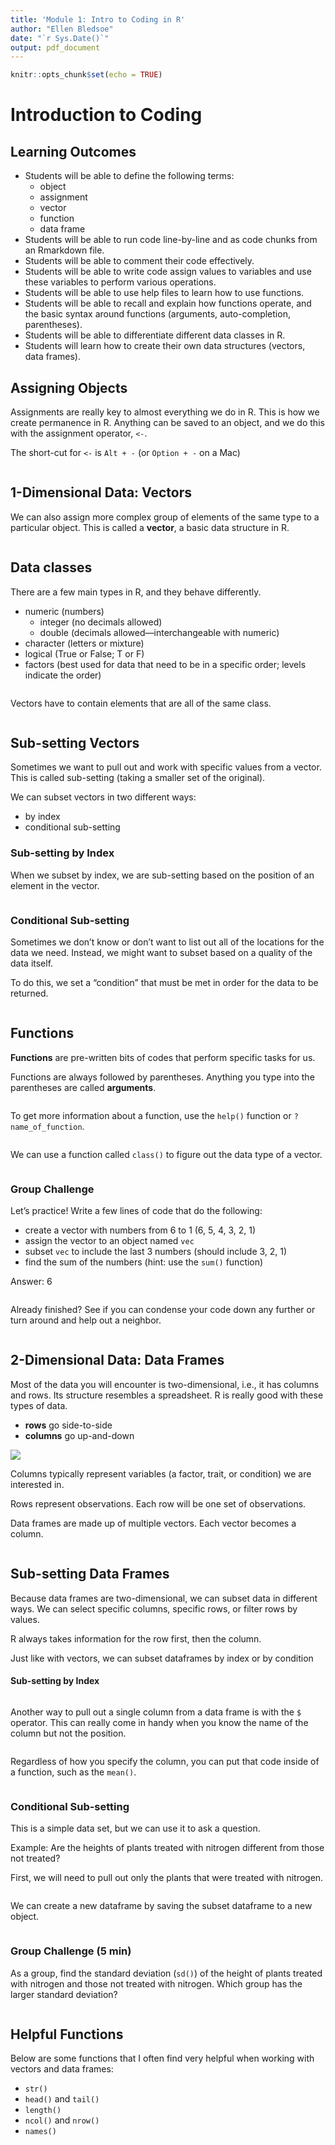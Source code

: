 ```yaml
---
title: 'Module 1: Intro to Coding in R'
author: "Ellen Bledsoe"
date: "`r Sys.Date()`"
output: pdf_document
---
```


```r
knitr::opts_chunk$set(echo = TRUE)
```

# Introduction to Coding

## Learning Outcomes

-   Students will be able to define the following terms:
    -   object
    -   assignment
    -   vector
    -   function
    -   data frame
-   Students will be able to run code line-by-line and as code chunks from an Rmarkdown file.
-   Students will be able to comment their code effectively.
-   Students will be able to write code assign values to variables and use these variables to perform various operations.
-   Students will be able to use help files to learn how to use functions.
-   Students will be able to recall and explain how functions operate, and the basic syntax around functions (arguments, auto-completion, parentheses).
-   Students will be able to differentiate different data classes in R.
-   Students will learn how to create their own data structures (vectors, data frames).

## Assigning Objects

Assignments are really key to almost everything we do in R. This is how we create permanence in R. Anything can be saved to an object, and we do this with the assignment operator, `<-`.

The short-cut for `<-` is `Alt + -` (or `Option + -` on a Mac)

```r


```

## 1-Dimensional Data: Vectors

We can also assign more complex group of elements of the same type to a particular object. This is called a **vector**, a basic data structure in R.

```r

```

## Data classes

There are a few main types in R, and they behave differently.

-   numeric (numbers)
    -   integer (no decimals allowed)
    -   double (decimals allowed---interchangeable with numeric)
-   character (letters or mixture)
-   logical (True or False; T or F)
-   factors (best used for data that need to be in a specific order; levels indicate the order)

```r

```

Vectors have to contain elements that are all of the same class.

```r

```


## Sub-setting Vectors

Sometimes we want to pull out and work with specific values from a vector. This is called sub-setting (taking a smaller set of the original).

We can subset vectors in two different ways:

-   by index
-   conditional sub-setting

### Sub-setting by Index

When we subset by index, we are sub-setting based on the position of an element in the vector.
```r

```

### Conditional Sub-setting

Sometimes we don't know or don't want to list out all of the locations for the data we need. Instead, we might want to subset based on a quality of the data itself. 

To do this, we set a "condition" that must be met in order for the data to be returned.

```r

```

## Functions

**Functions** are pre-written bits of codes that perform specific tasks for us.

Functions are always followed by parentheses. Anything you type into the parentheses are called **arguments**.

```r

```

To get more information about a function, use the `help()` function or `?name_of_function`.

```r

```

We can use a function called `class()` to figure out the data type of a vector.

```r

```

### Group Challenge

Let's practice! Write a few lines of code that do the following:

-   create a vector with numbers from 6 to 1 (6, 5, 4, 3, 2, 1)
-   assign the vector to an object named `vec`
-   subset `vec` to include the last 3 numbers (should include 3, 2, 1)
-   find the sum of the numbers (hint: use the `sum()` function)

Answer: 6

```r

```

Already finished? See if you can condense your code down any further or turn around and help out a neighbor.

```r

```

## 2-Dimensional Data: Data Frames

Most of the data you will encounter is two-dimensional, i.e., it has columns and rows. Its structure resembles a spreadsheet. R is really good with these types of data.

-   **rows** go side-to-side
-   **columns** go up-and-down

![](row_column.png)

Columns typically represent variables (a factor, trait, or condition) we are interested in.

Rows represent observations. Each row will be one set of observations.

Data frames are made up of multiple vectors. Each vector becomes a column.

```r

```

## Sub-setting Data Frames

Because data frames are two-dimensional, we can subset data in different ways. We can select specific columns, specific rows, or filter rows by values.

R always takes information for the row first, then the column.

Just like with vectors, we can subset dataframes by index or by condition

#### Sub-setting by Index

```r

```

Another way to pull out a single column from a data frame is with the `$` operator. This can really come in handy when you know the name of the column but not the position.

```r

```

Regardless of how you specify the column, you can put that code inside of a function, such as the `mean()`.

```r

```

### Conditional Sub-setting

This is a simple data set, but we can use it to ask a question.

Example: Are the heights of plants treated with nitrogen different from those not treated?

First, we will need to pull out only the plants that were treated with nitrogen.

```r

```

We can create a new dataframe by saving the subset dataframe to a new object.

```r

```

### Group Challenge (5 min)

As a group, find the standard deviation (`sd()`) of the height of plants treated with nitrogen and those not treated with nitrogen. Which group has the larger standard deviation?

```r

```

## Helpful Functions

Below are some functions that I often find very helpful when working with vectors and data frames:

-   `str()`
-   `head()` and `tail()`
-   `length()`
-   `ncol()` and `nrow()`
-   `names()`

```r

```
